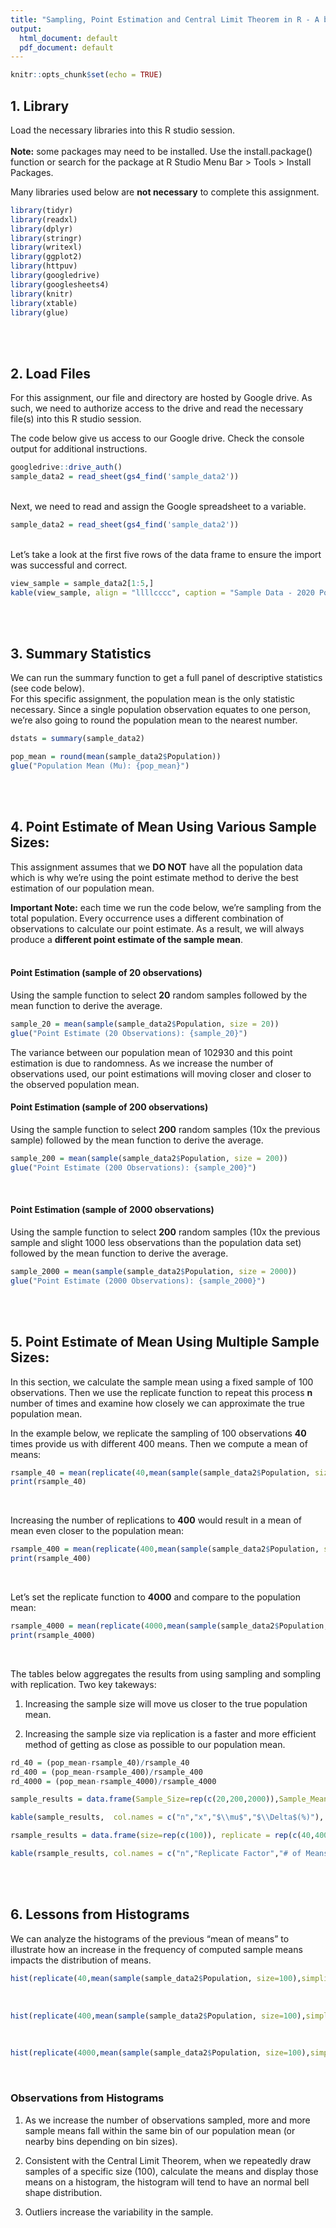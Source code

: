 ```yaml
---
title: "Sampling, Point Estimation and Central Limit Theorem in R - A brief introduction"
output:
  html_document: default
  pdf_document: default
---
```


```r
knitr::opts_chunk$set(echo = TRUE)
```

## 1. Library
Load the necessary libraries into this R studio session.
<br>
<br>
<strong>Note:</strong> some packages may need to be installed. Use the install.package() function or search for the package at R Studio Menu Bar > Tools > Install Packages.
<br>

Many libraries used below are <strong>not necessary</strong> to complete this assignment.
<br>
``` r
library(tidyr)
library(readxl)
library(dplyr)
library(stringr)
library(writexl)
library(ggplot2)
library(httpuv)
library(googledrive)
library(googlesheets4)
library(knitr)
library(xtable)
library(glue)
```
<br>
<br>

## 2. Load Files
For this assignment, our file and directory are hosted by Google drive. As such, we need to authorize access to the drive and read the necessary file(s) into this R studio session.
<br>

The code below give us access to our Google drive. Check the console output for additional instructions.
```r
googledrive::drive_auth()
sample_data2 = read_sheet(gs4_find('sample_data2'))
```
<br>
Next, we need to read and assign the Google spreadsheet to a variable.
```r
sample_data2 = read_sheet(gs4_find('sample_data2'))
```
<br>
Let's take a look at the first five rows of the data frame to ensure the import was successful and correct.
```r
view_sample = sample_data2[1:5,]
kable(view_sample, align = "llllcccc", caption = "Sample Data - 2020 Population by County and State")
```
<br>
<br>

## 3. Summary Statistics
We can run the summary function to get a full panel of descriptive statistics (see code below). 
<br>
For this specific assignment, the population mean is the only statistic necessary. Since a single population observation equates to one person, we're also going to round the population mean to the nearest number.
<br>
```r
dstats = summary(sample_data2)

pop_mean = round(mean(sample_data2$Population))
glue("Population Mean (Mu): {pop_mean}")
```
<br>
<br>

## 4. Point Estimate of Mean Using Various Sample Sizes:
This assignment assumes that we <strong>DO NOT</strong> have all the population data which is why we're using the point estimate method to derive the best estimation of our population mean.
<br>

<strong>Important Note:</strong> each time we run the code below, we're sampling from the total population. Every occurrence uses a different combination of observations to calculate our point estimate. As a result, we will always produce a <strong>different point estimate of the sample mean</strong>. 
<br>
<br>

#### Point Estimation (sample of 20 observations)
Using the sample function to select <strong>20</strong> random samples followed by the mean function to derive the average.
```r
sample_20 = mean(sample(sample_data2$Population, size = 20))
glue("Point Estimate (20 Observations): {sample_20}")
```
The variance between our population mean of 102930 and this point estimation is due to randomness. As we increase the number of observations used, our point estimations will moving closer and closer to the observed population mean. 
<br>

#### Point Estimation (sample of 200 observations)
Using the sample function to select <strong>200</strong> random samples (10x the previous sample) followed by the mean function to derive the average.
```r
sample_200 = mean(sample(sample_data2$Population, size = 200))
glue("Point Estimate (200 Observations): {sample_200}")

```
<br>

#### Point Estimation (sample of 2000 observations)
Using the sample function to select <strong>200</strong> random samples (10x the previous sample and slight 1000 less observations than the population data set) followed by the mean function to derive the average.
```r
sample_2000 = mean(sample(sample_data2$Population, size = 2000))
glue("Point Estimate (2000 Observations): {sample_2000}")
```
<br>
<br>



## 5. Point Estimate of Mean Using Multiple Sample Sizes: 
In this section, we calculate the sample mean using a fixed sample  of 100 observations. Then we use the replicate function to repeat this process <strong>n</strong> number of times and examine how closely we can approximate the true population mean.

In the example below, we replicate the sampling of 100 observations <strong>40</strong> times provide us with different 400 means. Then we compute a mean of means:
```r
rsample_40 = mean(replicate(40,mean(sample(sample_data2$Population, size=100))))
print(rsample_40)
```
<br>

Increasing the number of replications to <strong>400</strong> would result in a mean of mean even closer to the population mean:
```r
rsample_400 = mean(replicate(400,mean(sample(sample_data2$Population, size=100))))
print(rsample_400)
```
<br>

Let's set the replicate function to <strong>4000</strong> and compare to the population mean:
```r
rsample_4000 = mean(replicate(4000,mean(sample(sample_data2$Population, size=100))))
print(rsample_4000)
```
<br>

The tables below aggregates the results from using sampling and sompling with replication. Two key takeways:

1. Increasing the sample size will move us closer to the true population mean.

2. Increasing the sample size via replication is a faster and more efficient method of getting as close as possible to our population mean. 

```r
rd_40 = (pop_mean-rsample_40)/rsample_40
rd_400 = (pop_mean-rsample_400)/rsample_400
rd_4000 = (pop_mean-rsample_4000)/rsample_4000
```

```r
sample_results = data.frame(Sample_Size=rep(c(20,200,2000)),Sample_Mean = rep(c(sample_20,sample_200,sample_2000)),Diff_Pop_Mean = rep(c(pop_mean)), delta = rep(c((pop_mean-sample_20)/sample_20,(pop_mean-sample_200)/sample_200,(pop_mean-sample_2000)/sample_2000)))

kable(sample_results,  col.names = c("n","x","$\\mu$","$\\Delta$(%)"), escape = FALSE, align = "lccc", caption = '1. Point Estimation of Mean with Sampling', booktabs = TRUE)

rsample_results = data.frame(size=rep(c(100)), replicate = rep(c(40,400,4000)), num_of_means = rep(c(400,4000,40000)),samplemeans = rep(c(rsample_40,rsample_400, rsample_4000)),pmean = rep(c(pop_mean)), d_rs = rep(c(rd_40,rd_400,rd_4000)))

kable(rsample_results, col.names = c("n","Replicate Factor","# of Means", "$\\chi$","$\\mu$","$\\Delta$(%)"), escape = FALSE, align = "lccccc", caption = '2. Point Estimation of Mean (Fixed Sample with Replication)', booktabs = TRUE)
```
<br>
<br>



## 6. Lessons from Histograms
We can analyze the histograms of the previous "mean of means" to illustrate how an increase in the frequency of computed sample means impacts the distribution of means.
<br>
```r
hist(replicate(40,mean(sample(sample_data2$Population, size=100),simplify=TRUE)), xlab = 'Sample Means', ylab = 'Frequency', main = 'Distribution of Sample Means = 40 Replications', col = 'blue', border = 'white')

```
<br>
```r

hist(replicate(400,mean(sample(sample_data2$Population, size=100),simplify=TRUE)), xlab = 'Sample Means', ylab = 'Frequency', main = 'Distribution of Sample Means - 400 Replications', col = 'purple', border = 'white')
```
<br>
```r

hist(replicate(4000,mean(sample(sample_data2$Population, size=100),simplify=TRUE)), xlab = 'Sample Means', ylab = 'Frequency', main = 'Distribution of Sample Means - 4000 Replications', col = 'grey', border = 'white', breaks = 30)
```
<br>

### Observations from Histograms
1. As we increase the number of observations sampled, more and more sample means fall within the same bin of our population mean (or nearby bins depending on bin sizes).

2. Consistent with the Central Limit Theorem, when we repeatedly draw samples of a specific size (100), calculate the means and display those means on a histogram, the histogram will tend to have an normal bell shape distribution. 

3. Outliers increase the variability in the sample. 




